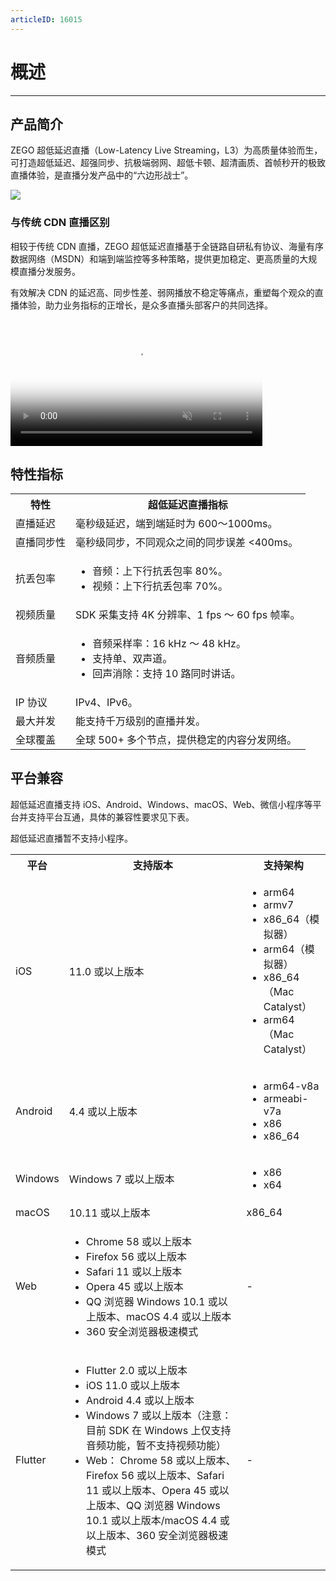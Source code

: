 ```yaml
---
articleID: 16015
---
```

# 概述

---

## 产品简介

ZEGO 超低延迟直播（Low-Latency Live Streaming，L3）为高质量体验而生，可打造超低延迟、超强同步、抗极端弱网、超低卡顿、超清画质、首帧秒开的极致直播体验，是直播分发产品中的“六边形战士”。
<Frame width="512" height="auto" caption=""><img src="https://doc-media.zego.im/sdk-doc/Pics/A_LiveStreamingSDK/LiveStreaming_overview.jpg" /></Frame>

### 与传统 CDN 直播区别

相较于传统 CDN 直播，ZEGO 超低延迟直播基于全链路自研私有协议、海量有序数据网络（MSDN）和端到端监控等多种策略，提供更加稳定、更高质量的大规模直播分发服务。

有效解决 CDN 的延迟高、同步性差、弱网播放不稳定等痛点，重塑每个观众的直播体验，助力业务指标的正增长，是众多直播头部客户的共同选择。

<video poster="http://media-resource.spreading.io/docuo/workspace564/27e54a759d23575969552654cb45bf89/d3f29ec6e8.png" src="http://media-resource.spreading.io/docuo/workspace564/27e54a759d23575969552654cb45bf89/36e23be657.mp4" width="80%" muted="true" loop="true" autoplay="autoplay" preload="auto" controls></video>




## 特性指标

<table>
  
<tbody><tr>
<th>特性</th>
<th>超低延迟直播指标</th>
</tr>
<tr>
<td>直播延迟</td>
<td> 毫秒级延迟，端到端延时为 600～1000ms。</td>
</tr>
<tr>
<td>直播同步性</td>
<td> 毫秒级同步，不同观众之间的同步误差 &lt;400ms。</td>
</tr>
<tr>
<td>抗丢包率</td>
<td><ul><li>音频：上下行抗丢包率 80%。</li><li>视频：上下行抗丢包率 70%。</li></ul></td>
</tr>
<tr>
<td>视频质量</td>
<td>SDK 采集支持 4K 分辨率、1 fps ～ 60 fps 帧率。</td>
</tr>
<tr>
<td>音频质量</td>
<td><ul><li>音频采样率：16 kHz ～ 48 kHz。</li><li>支持单、双声道。</li><li>回声消除：支持 10 路同时讲话。</li></ul></td>
</tr>
<tr>
<td>IP 协议</td>
<td>IPv4、IPv6。</td>
</tr>
<tr>
<td>最大并发</td>
<td> 能支持千万级别的直播并发。</td>
</tr>
<tr>
<td>全球覆盖</td>
<td>全球 500+ 多个节点，提供稳定的内容分发网络。</td>
</tr>
</tbody></table>


## 平台兼容

超低延迟直播支持 iOS、Android、Windows、macOS、Web、微信小程序等平台并支持平台互通，具体的兼容性要求见下表。

<Note title="说明">

超低延迟直播暂不支持小程序。

</Note>



<table>
  
  <tbody><tr>
    <th>平台</th>
    <th>支持版本</th>
    <th>支持架构</th>
  </tr>
  <tr>
    <td>iOS</td>
    <td>11.0 或以上版本</td>
    <td><ul><li>arm64</li><li>armv7</li><li>x86_64（模拟器）</li><li>arm64（模拟器）</li><li>x86_64（Mac Catalyst）</li><li>arm64（Mac Catalyst）</li></ul></td>
  </tr>
  <tr>
    <td>Android</td>
    <td>4.4 或以上版本</td>
    <td><ul><li>arm64-v8a</li><li>armeabi-v7a</li><li>x86</li><li>x86_64</li></ul></td>
  </tr>
  <tr>
    <td>Windows</td>
    <td>Windows 7 或以上版本</td>
    <td><ul><li>x86</li><li>x64</li></ul></td>
  </tr>
  <tr>
    <td>macOS</td>
    <td>10.11 或以上版本</td>
    <td>x86_64</td>
  </tr>
  <tr>
    <td>Web</td>
    <td><ul><li>Chrome 58 或以上版本</li><li>Firefox 56 或以上版本</li><li>Safari 11 或以上版本</li><li>Opera 45 或以上版本</li><li>QQ 浏览器 Windows 10.1 或以上版本、macOS 4.4 或以上版本</li><li>360 安全浏览器极速模式</li><ul></ul></ul></td>
    <td>-</td>
  </tr>
  <tr>
    <td>Flutter</td>
    <td>
    <ul>
    <li>Flutter 2.0 或以上版本</li><li>iOS 11.0 或以上版本</li><li>Android 4.4 或以上版本</li>
    <li>Windows 7 或以上版本（注意：目前 SDK 在 Windows 上仅支持音频功能，暂不支持视频功能）</li>
    <li>Web： Chrome 58 或以上版本、Firefox 56 或以上版本、Safari 11 或以上版本、Opera 45 或以上版本、QQ 浏览器 Windows 10.1 或以上版本/macOS 4.4 或以上版本、360 安全浏览器极速模式</li>
    </ul>
    </td>    
    <td>-</td>
  </tr>
</tbody></table>
